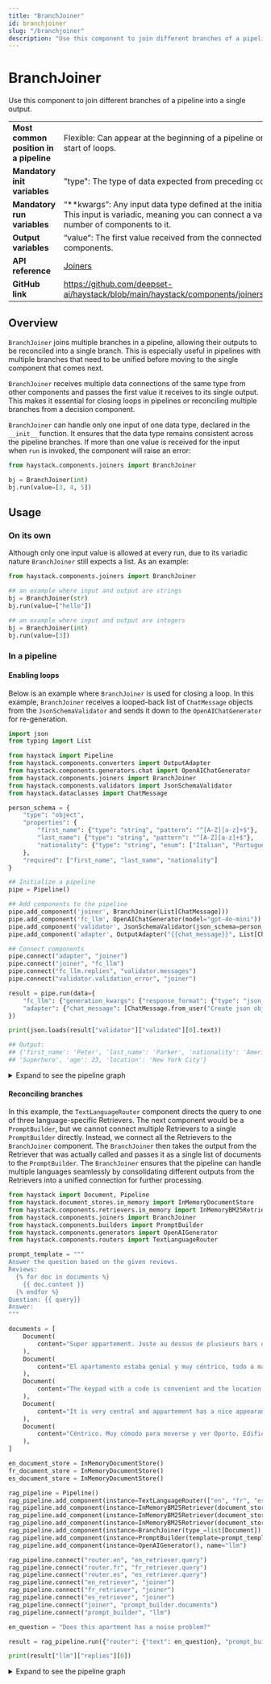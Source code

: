 ```yaml
---
title: "BranchJoiner"
id: branchjoiner
slug: "/branchjoiner"
description: "Use this component to join different branches of a pipeline into a single output."
---
```



# BranchJoiner

Use this component to join different branches of a pipeline into a single output.

|                                        |                                                                                                                                                         |
| :------------------------------------- | :------------------------------------------------------------------------------------------------------------------------------------------------------ |
| **Most common position in a pipeline** | Flexible: Can appear at the beginning of a pipeline or at the start of loops.                                                                           |
| **Mandatory init variables**           | "type": The type of data expected from preceding components                                                                                             |
| **Mandatory run variables**            | “\*\*kwargs”: Any input data type defined at the initialization. This input is variadic, meaning you can connect a variable number of components to it. |
| **Output variables**                   | “value”: The first value received from the connected components.                                                                                        |
| **API reference**                      | [Joiners](/reference/joiners-api)                                                                                                                              |
| **GitHub link**                        | https://github.com/deepset-ai/haystack/blob/main/haystack/components/joiners/branch.py                                                                |

## Overview

`BranchJoiner` joins multiple branches in a pipeline, allowing their outputs to be reconciled into a single branch. This is especially useful in pipelines with multiple branches that need to be unified before moving to the single component that comes next.

`BranchJoiner` receives multiple data connections of the same type from other components and passes the first value it receives to its single output. This makes it essential for closing loops in pipelines or reconciling multiple branches from a decision component.

`BranchJoiner` can handle only one input of one data type, declared in the `__init__` function. It ensures that the data type remains consistent across the pipeline branches. If more than one value is received for the input when `run` is invoked, the component will raise an error:

```python
from haystack.components.joiners import BranchJoiner

bj = BranchJoiner(int)
bj.run(value=[3, 4, 5])

```

## Usage

### On its own

Although only one input value is allowed at every run, due to its variadic nature `BranchJoiner` still expects a list. As an example:

```python
from haystack.components.joiners import BranchJoiner

## an example where input and output are strings
bj = BranchJoiner(str)
bj.run(value=["hello"])

## an example where input and output are integers
bj = BranchJoiner(int)
bj.run(value=[3])
```

### In a pipeline

#### Enabling loops

Below is an example where `BranchJoiner` is used for closing a loop. In this example, `BranchJoiner` receives a looped-back list of `ChatMessage` objects from the `JsonSchemaValidator` and sends it down to the `OpenAIChatGenerator` for re-generation.

```python
import json
from typing import List

from haystack import Pipeline
from haystack.components.converters import OutputAdapter
from haystack.components.generators.chat import OpenAIChatGenerator
from haystack.components.joiners import BranchJoiner
from haystack.components.validators import JsonSchemaValidator
from haystack.dataclasses import ChatMessage

person_schema = {
    "type": "object",
    "properties": {
        "first_name": {"type": "string", "pattern": "^[A-Z][a-z]+$"},
        "last_name": {"type": "string", "pattern": "^[A-Z][a-z]+$"},
        "nationality": {"type": "string", "enum": ["Italian", "Portuguese", "American"]},
    },
    "required": ["first_name", "last_name", "nationality"]
}

## Initialize a pipeline
pipe = Pipeline()

## Add components to the pipeline
pipe.add_component('joiner', BranchJoiner(List[ChatMessage]))
pipe.add_component('fc_llm', OpenAIChatGenerator(model="gpt-4o-mini"))
pipe.add_component('validator', JsonSchemaValidator(json_schema=person_schema))
pipe.add_component('adapter', OutputAdapter("{{chat_message}}", List[ChatMessage], unsafe=True))

## Connect components
pipe.connect("adapter", "joiner")
pipe.connect("joiner", "fc_llm")
pipe.connect("fc_llm.replies", "validator.messages")
pipe.connect("validator.validation_error", "joiner")

result = pipe.run(data={
    "fc_llm": {"generation_kwargs": {"response_format": {"type": "json_object"}}},
    "adapter": {"chat_message": [ChatMessage.from_user("Create json object from Peter Parker")]}
})

print(json.loads(result["validator"]["validated"][0].text))

## Output:
## {'first_name': 'Peter', 'last_name': 'Parker', 'nationality': 'American', 'name': 'Spider-Man', 'occupation':
## 'Superhero', 'age': 23, 'location': 'New York City'}

```

<details>

<summary>Expand to see the pipeline graph</summary>

<ClickableImage src="/img/9dc767d-loop_chart.png" alt="Pipeline flowchart showing a validation loop with adapter, joiner, language model, and validator components forming a cycle until validation succeeds" size="large" />

</details>

#### Reconciling branches

In this example, the `TextLanguageRouter` component directs the query to one of three language-specific Retrievers. The next component would be a `PromptBuilder`, but we cannot connect multiple Retrievers to a single `PromptBuilder` directly. Instead, we connect all the Retrievers to the `BranchJoiner` component. The `BranchJoiner`  then takes the output from the Retriever that was actually called and passes it as a single list of documents to the `PromptBuilder`. The `BranchJoiner` ensures that the pipeline can handle multiple languages seamlessly by consolidating different outputs from the Retrievers into a unified connection for further processing.

```python
from haystack import Document, Pipeline
from haystack.document_stores.in_memory import InMemoryDocumentStore
from haystack.components.retrievers.in_memory import InMemoryBM25Retriever
from haystack.components.joiners import BranchJoiner
from haystack.components.builders import PromptBuilder
from haystack.components.generators import OpenAIGenerator
from haystack.components.routers import TextLanguageRouter

prompt_template = """
Answer the question based on the given reviews.
Reviews:
  {% for doc in documents %}
    {{ doc.content }}
  {% endfor %}
Question: {{ query}}
Answer:
"""

documents = [
    Document(
        content="Super appartement. Juste au dessus de plusieurs bars qui ferment très tard. A savoir à l'avance. (Bouchons d'oreilles fournis !)"
    ),
    Document(
        content="El apartamento estaba genial y muy céntrico, todo a mano. Al lado de la librería Lello y De la Torre de los clérigos. Está situado en una zona de marcha, así que si vais en fin de semana , habrá ruido, aunque a nosotros no nos molestaba para dormir"
    ),
    Document(
        content="The keypad with a code is convenient and the location is convenient. Basically everything else, very noisy, wi-fi didn't work, check-in person didn't explain anything about facilities, shower head was broken, there's no cleaning and everything else one may need is charged."
    ),
    Document(
        content="It is very central and appartement has a nice appearance (even though a lot IKEA stuff), *W A R N I N G** the appartement presents itself as a elegant and as a place to relax, very wrong place to relax - you cannot sleep in this appartement, even the beds are vibrating from the bass of the clubs in the same building - you get ear plugs from the hotel."
    ),
    Document(
        content="Céntrico. Muy cómodo para moverse y ver Oporto. Edificio con terraza propia en la última planta. Todo reformado y nuevo. They traen un estupendo desayuno todas las mañanas al apartamento. Solo que se puede escuchar algo de ruido de la called a primeras horas de la noche. Es un zona de ocio nocturno. Pero respetan los horarios."
    ),
]

en_document_store = InMemoryDocumentStore()
fr_document_store = InMemoryDocumentStore()
es_document_store = InMemoryDocumentStore()

rag_pipeline = Pipeline()
rag_pipeline.add_component(instance=TextLanguageRouter(["en", "fr", "es"]), name="router")
rag_pipeline.add_component(instance=InMemoryBM25Retriever(document_store=en_document_store), name="en_retriever")
rag_pipeline.add_component(instance=InMemoryBM25Retriever(document_store=fr_document_store), name="fr_retriever")
rag_pipeline.add_component(instance=InMemoryBM25Retriever(document_store=es_document_store), name="es_retriever")
rag_pipeline.add_component(instance=BranchJoiner(type_=list[Document]), name="joiner")
rag_pipeline.add_component(instance=PromptBuilder(template=prompt_template), name="prompt_builder")
rag_pipeline.add_component(instance=OpenAIGenerator(), name="llm")

rag_pipeline.connect("router.en", "en_retriever.query")
rag_pipeline.connect("router.fr", "fr_retriever.query")
rag_pipeline.connect("router.es", "es_retriever.query")
rag_pipeline.connect("en_retriever", "joiner")
rag_pipeline.connect("fr_retriever", "joiner")
rag_pipeline.connect("es_retriever", "joiner")
rag_pipeline.connect("joiner", "prompt_builder.documents")
rag_pipeline.connect("prompt_builder", "llm")

en_question = "Does this apartment has a noise problem?"

result = rag_pipeline.run({"router": {"text": en_question}, "prompt_builder": {"query": en_question}})

print(result["llm"]["replies"][0])

```

<details>

<summary>Expand to see the pipeline graph</summary>

<ClickableImage src="/img/6da5ddd-join_chart.png" alt="Pipeline flowchart demonstrating BranchJoiner reconciling outputs from three language-specific retrievers into a single prompt builder" />

</details>

